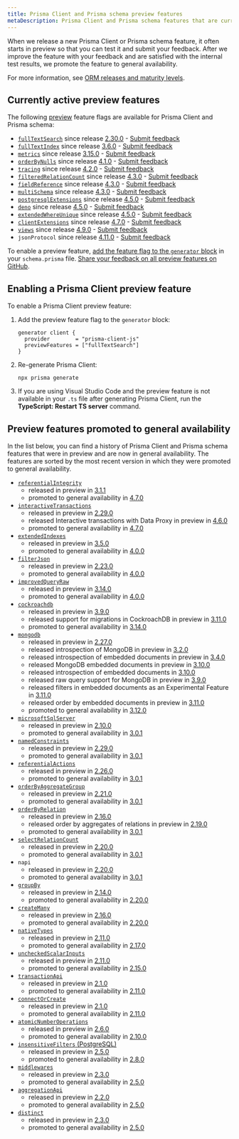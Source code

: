 ```yaml
---
title: Prisma Client and Prisma schema preview features
metaDescription: Prisma Client and Prisma schema features that are currently in preview.
---
```


<TopBlock>

When we release a new Prisma Client or Prisma schema feature, it often starts in preview so that you can test it and submit your feedback. After we improve the feature with your feedback and are satisfied with the internal test results, we promote the feature to general availability.

For more information, see [ORM releases and maturity levels](/about/prisma/releases).

</TopBlock>

## Currently active preview features

The following [preview](/about/prisma/releases#preview) feature flags are available for Prisma Client and Prisma schema:

- [`fullTextSearch`](/concepts/components/prisma-client/full-text-search) since release [2.30.0](https://github.com/prisma/prisma/releases/tag/2.30.0) - [Submit feedback](https://github.com/prisma/prisma/issues/8877)
- [`fullTextIndex`](/concepts/components/prisma-schema/indexes#full-text-indexes-mysql-and-mongodb) since release [3.6.0](https://github.com/prisma/prisma/releases/tag/3.6.0) - [Submit feedback](https://github.com/prisma/prisma/issues/10539)
- [`metrics`](/concepts/components/prisma-client/metrics) since release [3.15.0](https://github.com/prisma/prisma/releases/tag/3.15.0) - [Submit feedback](https://github.com/prisma/prisma/issues/13579)
- [`orderByNulls`](/concepts/components/prisma-client/filtering-and-sorting#sort-with-null-records-first-or-last) since release [4.1.0](https://github.com/prisma/prisma/releases/tag/4.1.0) - [Submit feedback](https://github.com/prisma/prisma/issues/14377)
- [`tracing`](/concepts/components/prisma-client/opentelemetry-tracing) since release [4.2.0](https://github.com/prisma/prisma/releases/tag/4.2.0) - [Submit feedback](https://github.com/prisma/prisma/issues/14640)
- [`filteredRelationCount`](/concepts/components/prisma-client/aggregation-grouping-summarizing#filter-the-relation-count) since release [4.3.0](https://github.com/prisma/prisma/releases/tag/4.3.0) - [Submit feedback](https://github.com/prisma/prisma/issues/15069)
- [`fieldReference`](/reference/api-reference/prisma-client-reference#compare-columns-in-the-same-table) since release [4.3.0](https://github.com/prisma/prisma/releases/tag/4.3.0) - [Submit feedback](https://github.com/prisma/prisma/issues/15068)
- [`multiSchema`](https://github.com/prisma/prisma/issues/1122#issuecomment-1231773471) since release [4.3.0](https://github.com/prisma/prisma/releases/tag/4.3.0) - [Submit feedback](https://github.com/prisma/prisma/issues/15077)
- [`postgresqlExtensions`](/concepts/components/prisma-schema/postgresql-extensions) since release [4.5.0](https://github.com/prisma/prisma/releases/tag/4.5.0) - [Submit feedback](https://github.com/prisma/prisma/issues/15835)
- [`deno`](/guides/deployment/deployment-guides/deploying-to-deno-deploy) since release [4.5.0](https://github.com/prisma/prisma/releases/tag/4.5.0) - [Submit feedback](https://github.com/prisma/prisma/issues/15844)
- [`extendedWhereUnique`](/reference/api-reference/prisma-client-reference#filter-on-non-unique-fields-with-userwhereuniqueinput) since release [4.5.0](https://github.com/prisma/prisma/releases/tag/4.5.0) - [Submit feedback](https://github.com/prisma/prisma/issues/15837)
- [`clientExtensions`](/concepts/components/prisma-client/client-extensions) since release [4.7.0](https://github.com/prisma/prisma/releases/tag/4.7.0) - [Submit feedback](https://github.com/prisma/prisma/issues/16500)
- [`views`](/concepts/components/prisma-schema/views) since release [4.9.0](https://github.com/prisma/prisma/releases/tag/4.9.0) - [Submit feedback](https://github.com/prisma/prisma/issues/17335)
- `jsonProtocol` since release [4.11.0](https://github.com/prisma/prisma/releases/tag/4.11.0) - [Submit feedback](https://github.com/prisma/prisma/issues/18095)

To enable a preview feature, [add the feature flag to the `generator` block](#enabling-a-prisma-client-preview-feature) in your `schema.prisma` file. [Share your feedback on all preview features on GitHub](https://github.com/prisma/prisma/issues/3108).

## Enabling a Prisma Client preview feature

To enable a Prisma Client preview feature:

1. Add the preview feature flag to the `generator` block:

   ```prisma
   generator client {
     provider        = "prisma-client-js"
     previewFeatures = ["fullTextSearch"]
   }
   ```

2. Re-generate Prisma Client:

   ```terminal
   npx prisma generate
   ```

3. If you are using Visual Studio Code and the preview feature is not available in your `.ts` file after generating Prisma Client, run the **TypeScript: Restart TS server** command.

## Preview features promoted to general availability

In the list below, you can find a history of Prisma Client and Prisma schema features that were in preview and are now in general availability. The features are sorted by the most recent version in which they were promoted to general availability.

- [`referentialIntegrity`](/concepts/components/prisma-schema/relations/relation-mode)
  - released in preview in [3.1.1](https://github.com/prisma/prisma/releases/tag/3.1.1)
  - promoted to general availability in [4.7.0](https://github.com/prisma/prisma/releases/tag/4.7.0)
- [`interactiveTransactions`](/concepts/components/prisma-client/transactions#interactive-transactions)
  - released in preview in [2.29.0](https://github.com/prisma/prisma/releases/tag/2.29.0)
  - released Interactive transactions with Data Proxy in preview in [4.6.0](https://github.com/prisma/prisma/releases/tag/4.6.0)
  - promoted to general availability in [4.7.0](https://github.com/prisma/prisma/releases/tag/4.7.0)
- [`extendedIndexes`](/concepts/components/prisma-schema/indexes)
  - released in preview in [3.5.0](https://github.com/prisma/prisma/releases/tag/3.5.0)
  - promoted to general availability in [4.0.0](https://github.com/prisma/prisma/releases/tag/4.0.0)
- [`filterJson`](/concepts/components/prisma-client/working-with-fields/working-with-json-fields#filter-on-a-json-field)
  - released in preview in [2.23.0](https://github.com/prisma/prisma/releases/tag/2.23.0)
  - promoted to general availability in [4.0.0](https://github.com/prisma/prisma/releases/tag/4.0.0)
- [`improvedQueryRaw`](/concepts/components/prisma-client/raw-database-access#raw-query-type-mapping)
  - released in preview in [3.14.0](https://github.com/prisma/prisma/releases/tag/3.14.0)
  - promoted to general availability in [4.0.0](https://github.com/prisma/prisma/releases/tag/4.0.0)
- [`cockroachdb`](/concepts/database-connectors/cockroachdb)
  - released in preview in [3.9.0](https://github.com/prisma/prisma/releases/tag/3.9.0)
  - released support for migrations in CockroachDB in preview in [3.11.0](https://github.com/prisma/prisma/releases/tag/3.11.0)
  - promoted to general availability in [3.14.0](https://github.com/prisma/prisma/releases/tag/3.14.0)
- [`mongodb`](/concepts/database-connectors/mongodb)
  - released in preview in [2.27.0](https://github.com/prisma/prisma/releases/tag/2.27.0)
  - released introspection of MongoDB in preview in [3.2.0](https://github.com/prisma/prisma/releases/tag/3.2.0)
  - released introspection of embedded documents in preview in [3.4.0](https://github.com/prisma/prisma/releases/tag/3.4.0)
  - released MongoDB embedded documents in preview in [3.10.0](https://github.com/prisma/prisma/releases/tag/3.10.0)
  - released introspection of embedded documents in [3.10.0](https://github.com/prisma/prisma/releases/tag/3.10.0)
  - released raw query support for MongoDB in preview in [3.9.0](https://github.com/prisma/prisma/releases/tag/3.9.0)
  - released filters in embedded documents as an Experimental Feature in [3.11.0](https://github.com/prisma/prisma/releases/tag/3.11.0)
  - released order by embedded documents in preview in [3.11.0](https://github.com/prisma/prisma/releases/tag/3.11.0)
  - promoted to general availability in [3.12.0](https://github.com/prisma/prisma/releases/tag/3.12.0)
- [`microsoftSqlServer`](/concepts/database-connectors/sql-server)
  - released in preview in [2.10.0](https://github.com/prisma/prisma/releases/tag/2.10.0)
  - promoted to general availability in [3.0.1](https://github.com/prisma/prisma/releases/tag/3.0.1)
- [`namedConstraints`](/concepts/components/prisma-schema/names-in-underlying-database#constraint-and-index-names)
  - released in preview in [2.29.0](https://github.com/prisma/prisma/releases/tag/2.29.0)
  - promoted to general availability in [3.0.1](https://github.com/prisma/prisma/releases/tag/3.0.1)
- [`referentialActions`](/concepts/components/prisma-schema/relations/referential-actions)
  - released in preview in [2.26.0](https://github.com/prisma/prisma/releases/tag/2.26.0)
  - promoted to general availability in [3.0.1](https://github.com/prisma/prisma/releases/tag/3.0.1)
- [`orderByAggregateGroup`](/concepts/components/prisma-client/aggregation-grouping-summarizing#order-by-aggregate-group)
  - released in preview in [2.21.0](https://github.com/prisma/prisma/releases/tag/2.21.0)
  - promoted to general availability in [3.0.1](https://github.com/prisma/prisma/releases/tag/3.0.1)
- [`orderByRelation`](/concepts/components/prisma-client/filtering-and-sorting#sort-by-relation)
  - released in preview in [2.16.0](https://github.com/prisma/prisma/releases/tag/2.16.0)
  - released order by aggregates of relations in preview in [2.19.0](https://github.com/prisma/prisma/releases/tag/2.19.0)
  - promoted to general availability in [3.0.1](https://github.com/prisma/prisma/releases/tag/3.0.1)
- [`selectRelationCount`](/concepts/components/prisma-client/aggregation-grouping-summarizing#count-relations)
  - released in preview in [2.20.0](https://github.com/prisma/prisma/releases/tag/2.20.0)
  - promoted to general availability in [3.0.1](https://github.com/prisma/prisma/releases/tag/3.0.1)
- `napi`
  - released in preview in [2.20.0](https://github.com/prisma/prisma/releases/tag/2.20.0)
  - promoted to general availability in [3.0.1](https://github.com/prisma/prisma/releases/tag/3.0.1)
- [`groupBy`](/reference/api-reference/prisma-client-reference#groupby)
  - released in preview in [2.14.0](https://github.com/prisma/prisma/releases/tag/2.14.0)
  - promoted to general availability in [2.20.0](https://github.com/prisma/prisma/releases/tag/2.20.0)
- [`createMany`](/reference/api-reference/prisma-client-reference#createmany)
  - released in preview in [2.16.0](https://github.com/prisma/prisma/releases/tag/2.16.0)
  - promoted to general availability in [2.20.0](https://github.com/prisma/prisma/releases/tag/2.20.0)
- [`nativeTypes`](/concepts/components/prisma-schema/data-model#native-types-mapping)
  - released in preview in [2.11.0](https://github.com/prisma/prisma/releases/tag/2.11.0)
  - promoted to general availability in [2.17.0](https://github.com/prisma/prisma/releases/tag/2.17.0)
- [`uncheckedScalarInputs`](/concepts/components/prisma-client/relation-queries#create-a-single-record-and-multiple-related-records)
  - released in preview in [2.11.0](https://github.com/prisma/prisma/releases/tag/2.11.0)
  - promoted to general availability in [2.15.0](https://github.com/prisma/prisma/releases/tag/2.15.0)
- [`transactionApi`](/concepts/components/prisma-client/transactions#the-transaction-api)
  - released in preview in [2.1.0](https://github.com/prisma/prisma/releases/tag/2.1.0)
  - promoted to general availability in [2.11.0](https://github.com/prisma/prisma/releases/tag/2.11.0)
- [`connectOrCreate`](/reference/api-reference/prisma-client-reference#connectorcreate)
  - released in preview in [2.1.0](https://github.com/prisma/prisma/releases/tag/2.1.0)
  - promoted to general availability in [2.11.0](https://github.com/prisma/prisma/releases/tag/2.11.0)
- [`atomicNumberOperations`](/reference/api-reference/prisma-client-reference#atomic-number-operations)
  - released in preview in [2.6.0](https://github.com/prisma/prisma/releases/tag/2.6.0)
  - promoted to general availability in [2.10.0](https://github.com/prisma/prisma/releases/tag/2.10.0)
- [`insensitiveFilters` (PostgreSQL)](/concepts/components/prisma-client/filtering-and-sorting#case-insensitive-filtering)
  - released in preview in [2.5.0](https://github.com/prisma/prisma/releases/tag/2.5.0)
  - promoted to general availability in [2.8.0](https://github.com/prisma/prisma/releases/tag/2.8.0)
- [`middlewares`](/concepts/components/prisma-client/middleware)
  - released in preview in [2.3.0](https://github.com/prisma/prisma/releases/tag/2.3.0)
  - promoted to general availability in [2.5.0](https://github.com/prisma/prisma/releases/tag/2.5.0)
- [`aggregationApi`](/concepts/components/prisma-client/aggregation-grouping-summarizing#aggregate)
  - released in preview in [2.2.0](https://github.com/prisma/prisma/releases/tag/2.2.0)
  - promoted to general availability in [2.5.0](https://github.com/prisma/prisma/releases/tag/2.5.0)
- [`distinct`](/reference/api-reference/prisma-client-reference#distinct)
  - released in preview in [2.3.0](https://github.com/prisma/prisma/releases/tag/2.3.0)
  - promoted to general availability in [2.5.0](https://github.com/prisma/prisma/releases/tag/2.5.0)
